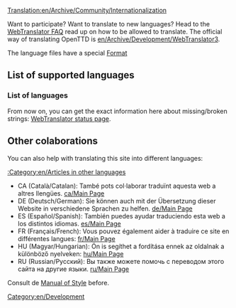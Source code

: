 [[Translation:en/Archive/Community/Internationalization]]
{{en/Translation|origin= ru/Перевод
|from  = en
|to    = ru
}}

[[Category:en/Development]]

Want to participate? Want to translate to new languages? Head to the [http://translator.openttd.org/en/faq WebTranslator FAQ] read up on how to be allowed to translate. The official way of translating OpenTTD is [[en/Archive/Development/WebTranslator3]].

The language files have a special [[en/Archive/Source/OpenTTDDevBlackBook/Format of langfiles|Format]]

=='''List of supported languages'''==

==='''List of languages'''===
From now on, you can get the exact information here about missing/broken strings:
[http://translator.openttd.org/status WebTranslator status page].

=='''Other colaborations'''==
You can also help with translating this site into different languages:

[[:Category:en/Articles in other languages]]

*CA (Català/Catalan): També pots col·laborar traduïnt aquesta web a altres llengües. [[ca/Main Page]] 
*DE (Deutsch/German): Sie können auch mit der Übersetzung dieser Website in verschiedene Sprachen zu helfen. [[de/Main Page]]
*ES (Español/Spanish): También puedes ayudar traduciendo esta web a los distintos idiomas. [[es/Main Page]]
*FR (Français/French): Vous pouvez également aider à traduire ce site en différentes langues: [[fr/Main Page]]
*HU (Magyar/Hungarian): Ön is segíthet a fordítása ennek az oldalnak a különböző nyelveken: [[hu/Main Page]]
*RU (Russian/Русский): Вы также можете помочь с переводом этого сайта на другие языки. [[ru/Main Page]]

Consult de [[en/Wiki/Manual of Style#non-english-pages|Manual of Style]] before.